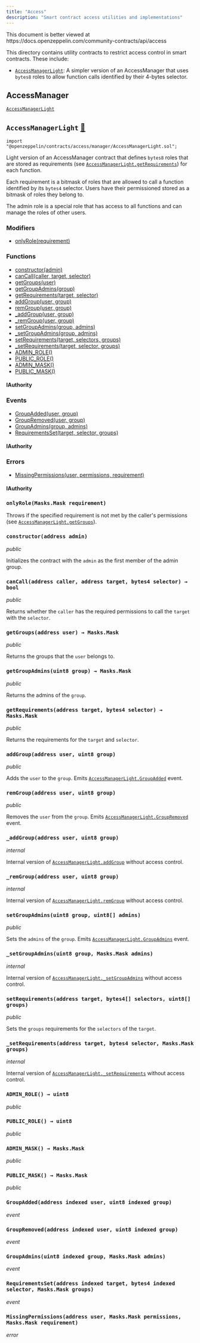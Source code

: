 ```yaml
---
title: "Access"
description: "Smart contract access utilities and implementations"
---
```


<Callout>
This document is better viewed at https://docs.openzeppelin.com/community-contracts/api/access
</Callout>

This directory contains utility contracts to restrict access control in smart contracts. These include:

* [`AccessManagerLight`](#AccessManagerLight): A simpler version of an AccessManager that uses `bytes8` roles to allow function calls identified by their 4-bytes selector.

## AccessManager

[`AccessManagerLight`](#AccessManagerLight)

<a id="AccessManagerLight"></a>

## `AccessManagerLight` [📁](https://github.com/OpenZeppelin/openzeppelin-contracts/blob/v0.0.1/contracts/access/manager/AccessManagerLight.sol)

```solidity
import "@openzeppelin/contracts/access/manager/AccessManagerLight.sol";
```

Light version of an AccessManager contract that defines `bytes8` roles
that are stored as requirements (see [`AccessManagerLight.getRequirements`](#AccessManagerLight-getRequirements-address-bytes4-)) for each function.

Each requirement is a bitmask of roles that are allowed to call a function
identified by its `bytes4` selector. Users have their permissioned stored
as a bitmask of roles they belong to.

The admin role is a special role that has access to all functions and can
manage the roles of other users.

### Modifiers
- [onlyRole(requirement)](#AccessManagerLight-onlyRole-Masks-Mask-)

### Functions
- [constructor(admin)](#AccessManagerLight-constructor-address-)
- [canCall(caller, target, selector)](#AccessManagerLight-canCall-address-address-bytes4-)
- [getGroups(user)](#AccessManagerLight-getGroups-address-)
- [getGroupAdmins(group)](#AccessManagerLight-getGroupAdmins-uint8-)
- [getRequirements(target, selector)](#AccessManagerLight-getRequirements-address-bytes4-)
- [addGroup(user, group)](#AccessManagerLight-addGroup-address-uint8-)
- [remGroup(user, group)](#AccessManagerLight-remGroup-address-uint8-)
- [_addGroup(user, group)](#AccessManagerLight-_addGroup-address-uint8-)
- [_remGroup(user, group)](#AccessManagerLight-_remGroup-address-uint8-)
- [setGroupAdmins(group, admins)](#AccessManagerLight-setGroupAdmins-uint8-uint8---)
- [_setGroupAdmins(group, admins)](#AccessManagerLight-_setGroupAdmins-uint8-Masks-Mask-)
- [setRequirements(target, selectors, groups)](#AccessManagerLight-setRequirements-address-bytes4---uint8---)
- [_setRequirements(target, selector, groups)](#AccessManagerLight-_setRequirements-address-bytes4-Masks-Mask-)
- [ADMIN_ROLE()](#AccessManagerLight-ADMIN_ROLE-uint8)
- [PUBLIC_ROLE()](#AccessManagerLight-PUBLIC_ROLE-uint8)
- [ADMIN_MASK()](#AccessManagerLight-ADMIN_MASK-Masks-Mask)
- [PUBLIC_MASK()](#AccessManagerLight-PUBLIC_MASK-Masks-Mask)

#### IAuthority

### Events
- [GroupAdded(user, group)](#AccessManagerLight-GroupAdded-address-uint8-)
- [GroupRemoved(user, group)](#AccessManagerLight-GroupRemoved-address-uint8-)
- [GroupAdmins(group, admins)](#AccessManagerLight-GroupAdmins-uint8-Masks-Mask-)
- [RequirementsSet(target, selector, groups)](#AccessManagerLight-RequirementsSet-address-bytes4-Masks-Mask-)

#### IAuthority

### Errors
- [MissingPermissions(user, permissions, requirement)](#AccessManagerLight-MissingPermissions-address-Masks-Mask-Masks-Mask-)

#### IAuthority

<a id="AccessManagerLight-onlyRole-Masks-Mask-"></a>

### `onlyRole(Masks.Mask requirement)`

Throws if the specified requirement is not met by the caller's permissions (see [`AccessManagerLight.getGroups`](#AccessManagerLight-getGroups-address-)).

<a id="AccessManagerLight-constructor-address-"></a>

### `constructor(address admin)`
*public*

Initializes the contract with the `admin` as the first member of the admin group.

<a id="AccessManagerLight-canCall-address-address-bytes4-"></a>

### `canCall(address caller, address target, bytes4 selector) → bool`
*public*

Returns whether the `caller` has the required permissions to call the `target` with the `selector`.

<a id="AccessManagerLight-getGroups-address-"></a>

### `getGroups(address user) → Masks.Mask`
*public*

Returns the groups that the `user` belongs to.

<a id="AccessManagerLight-getGroupAdmins-uint8-"></a>

### `getGroupAdmins(uint8 group) → Masks.Mask`
*public*

Returns the admins of the `group`.

<a id="AccessManagerLight-getRequirements-address-bytes4-"></a>

### `getRequirements(address target, bytes4 selector) → Masks.Mask`
*public*

Returns the requirements for the `target` and `selector`.

<a id="AccessManagerLight-addGroup-address-uint8-"></a>

### `addGroup(address user, uint8 group)`
*public*

Adds the `user` to the `group`. Emits [`AccessManagerLight.GroupAdded`](#AccessManagerLight-GroupAdded-address-uint8-) event.

<a id="AccessManagerLight-remGroup-address-uint8-"></a>

### `remGroup(address user, uint8 group)`
*public*

Removes the `user` from the `group`. Emits [`AccessManagerLight.GroupRemoved`](#AccessManagerLight-GroupRemoved-address-uint8-) event.

<a id="AccessManagerLight-_addGroup-address-uint8-"></a>

### `_addGroup(address user, uint8 group)`
*internal*

Internal version of [`AccessManagerLight.addGroup`](#AccessManagerLight-addGroup-address-uint8-) without access control.

<a id="AccessManagerLight-_remGroup-address-uint8-"></a>

### `_remGroup(address user, uint8 group)`
*internal*

Internal version of [`AccessManagerLight.remGroup`](#AccessManagerLight-remGroup-address-uint8-) without access control.

<a id="AccessManagerLight-setGroupAdmins-uint8-uint8---"></a>

### `setGroupAdmins(uint8 group, uint8[] admins)`
*public*

Sets the `admins` of the `group`. Emits [`AccessManagerLight.GroupAdmins`](#AccessManagerLight-GroupAdmins-uint8-Masks-Mask-) event.

<a id="AccessManagerLight-_setGroupAdmins-uint8-Masks-Mask-"></a>

### `_setGroupAdmins(uint8 group, Masks.Mask admins)`
*internal*

Internal version of [`AccessManagerLight._setGroupAdmins`](#AccessManagerLight-_setGroupAdmins-uint8-Masks-Mask-) without access control.

<a id="AccessManagerLight-setRequirements-address-bytes4---uint8---"></a>

### `setRequirements(address target, bytes4[] selectors, uint8[] groups)`
*public*

Sets the `groups` requirements for the `selectors` of the `target`.

<a id="AccessManagerLight-_setRequirements-address-bytes4-Masks-Mask-"></a>

### `_setRequirements(address target, bytes4 selector, Masks.Mask groups)`
*internal*

Internal version of [`AccessManagerLight._setRequirements`](#AccessManagerLight-_setRequirements-address-bytes4-Masks-Mask-) without access control.

<a id="AccessManagerLight-ADMIN_ROLE-uint8"></a>

### `ADMIN_ROLE() → uint8`
*public*

<a id="AccessManagerLight-PUBLIC_ROLE-uint8"></a>

### `PUBLIC_ROLE() → uint8`
*public*

<a id="AccessManagerLight-ADMIN_MASK-Masks-Mask"></a>

### `ADMIN_MASK() → Masks.Mask`
*public*

<a id="AccessManagerLight-PUBLIC_MASK-Masks-Mask"></a>

### `PUBLIC_MASK() → Masks.Mask`
*public*

<a id="AccessManagerLight-GroupAdded-address-uint8-"></a>

### `GroupAdded(address indexed user, uint8 indexed group)`
*event*

<a id="AccessManagerLight-GroupRemoved-address-uint8-"></a>

### `GroupRemoved(address indexed user, uint8 indexed group)`
*event*

<a id="AccessManagerLight-GroupAdmins-uint8-Masks-Mask-"></a>

### `GroupAdmins(uint8 indexed group, Masks.Mask admins)`
*event*

<a id="AccessManagerLight-RequirementsSet-address-bytes4-Masks-Mask-"></a>

### `RequirementsSet(address indexed target, bytes4 indexed selector, Masks.Mask groups)`
*event*

<a id="AccessManagerLight-MissingPermissions-address-Masks-Mask-Masks-Mask-"></a>

### `MissingPermissions(address user, Masks.Mask permissions, Masks.Mask requirement)`
*error*


